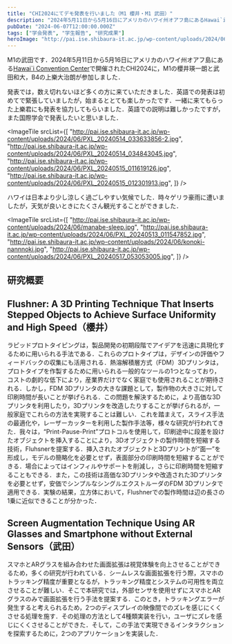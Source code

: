 ```yaml
---
title: "CHI2024にてデモ発表を行いました（M1 櫻井・M1 武田）"
description: "2024年5月11日から5月16日にアメリカのハワイ州オアフ島にあるHawai`i Convention Centerで開催されたCHI2024に，M1の櫻井瑛一朗と武田和大，B4の上樂大治朗が参加しました．"
pubDate: "2024-06-07T12:00:00.000Z"
tags: ["学会発表", "学生報告", "研究成果"]
heroImage: "http://pai.ise.shibaura-it.ac.jp/wp-content/uploads/2024/06/PXL_20240514_033633856-2.jpg"
---
```



M1の武田です．2024年5月11日から5月16日にアメリカのハワイ州オアフ島にある[Hawai\`i Convention Center](https://www.meethawaii.com/convention-center/)で開催されたCHI2024に，M1の櫻井瑛一朗と武田和大，B4の上樂大治朗が参加しました．

発表では，数え切れないほど多くの方に来ていただきました．英語での発表は初めてで緊張していましたが，始まるととても楽しかったです．一緒に来てもらった上樂君にも発表を協力してもらいました．英語での説明は難しかったですが，また国際学会で発表したいと思いました．

<ImageTile
  srcList={[
    "http://pai.ise.shibaura-it.ac.jp/wp-content/uploads/2024/06/PXL_20240514_033633856-2.jpg",
    "http://pai.ise.shibaura-it.ac.jp/wp-content/uploads/2024/06/PXL_20240514_034843045.jpg",
    "http://pai.ise.shibaura-it.ac.jp/wp-content/uploads/2024/06/PXL_20240515_011619126.jpg",
    "http://pai.ise.shibaura-it.ac.jp/wp-content/uploads/2024/06/PXL_20240515_012301913.jpg",
  ]}
/>

ハワイは日本より少し涼しく過ごしやすい気候でした．時々ゲリラ豪雨に遭いましたが，天気が良いときにたくさん観光することができました．

<ImageTile
  srcList={[
    "http://pai.ise.shibaura-it.ac.jp/wp-content/uploads/2024/06/manabe-sleep.jpg",
    "http://pai.ise.shibaura-it.ac.jp/wp-content/uploads/2024/06/PXL_20240513_011547852.jpg",
    "http://pai.ise.shibaura-it.ac.jp/wp-content/uploads/2024/06/konoki-nannnoki.jpg",
    "http://pai.ise.shibaura-it.ac.jp/wp-content/uploads/2024/06/PXL_20240517_053053005.jpg",
  ]}
/>

## 研究概要

## Flushner: A 3D Printing Technique That Inserts Stepped Objects to Achieve Surface Uniformity and High Speed（櫻井）

ラピッドプロトタイピングは，製品開発の初期段階でアイデアを迅速に具現化するために用いられる手法である．これらのプロトタイプは，デザインの評価やフィードバックの収集にも活用される．熱溶解積層方式（FDM）3Dプリンタは，プロトタイプを作製するために用いられる一般的なツールの1つとなっており，コストの劇的な低下により，産業界だけでなく家庭でも使用されることが期待される．しかし，FDM 3Dプリンタの大きな課題として，製作物の大きさに対して印刷時間が長いことが挙げられる．この問題を解決するために，より高価な3Dプリンタを利用したり，3Dプリンタを改造したりすることが挙げられるが，一般家庭でこれらの方法を実現することは難しい．これを踏まえて，スライス手法の最適化や，レーザーカッターを利用した製作手法等，様々な研究が行われてきた．我々は，“Print-Pause-Print”プロトコルを使用して，印刷途中に段差を設けたオブジェクトを挿入することにより，3Dオブジェクトの製作時間を短縮する技術，Fluhsnerを提案する．挿入されたオブジェクトと3Dプリントが“面一”を形成し，モデルの簡略化を必要とせず，表面部分の印刷時間を短縮することができる．場合によってはインフィルやサポートを削減し，さらに印刷時間を短縮することもできる．また，この技術は高価な3Dプリンタや改造された3Dプリンタを必要とせず，安価でシンプルなシングルエクストルーダのFDM 3Dプリンタで適用できる．実験の結果，立方体において，Flushnerでの製作時間は辺の長さの1乗に近似できることが分かった．

## Screen Augmentation Technique Using AR Glasses and Smartphone without External Sensors（武田）

スマホとARグラスを組み合わせた画面拡張は視覚体験を向上させることができるため，多くの研究が行われている．シームレスな画面拡張を行う際，スマホのトラッキング精度が重要となるが，トラッキング精度とシステムの可用性を両立させることが難しい．そこで本研究では，外部センサを使用せずにスマホとARグラスのみで画面拡張を行う手法を提案する．このとき，トラッキングエラーが発生すると考えられるため，2つのディスプレイの映像間でのズレを感じにくくさせる処理を施す．その処理の方法として4種類実装を行い，ユーザにズレを感じにくくさせることができた．そして，この手法で実現できるインタラクションを探索するために，2つのアプリケーションを実装した．
